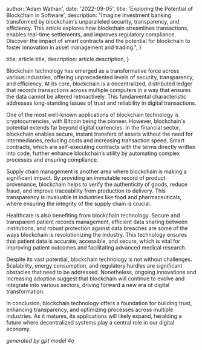 
  author: 'Adam Wathan',
  date: '2022-09-05',
  title: 'Exploring the Potential of Blockchain in Software',
  description:
  "Imagine investment banking transformed by blockchain's unparalleled security, transparency, and efficiency. This article explores how blockchain streamlines transactions, enables real-time settlements, and improves regulatory compliance. Discover the impact of smart contracts and the potential for blockchain to foster innovation in asset management and trading.",
}

  title: article.title,
  description: article.description,
}



Blockchain technology has emerged as a transformative force across various industries, offering unprecedented levels of security, transparency, and efficiency. At its core, blockchain is a decentralized, distributed ledger that records transactions across multiple computers in a way that ensures the data cannot be altered retroactively. This fundamental characteristic addresses long-standing issues of trust and reliability in digital transactions.

One of the most well-known applications of blockchain technology is cryptocurrencies, with Bitcoin being the pioneer. However, blockchain's potential extends far beyond digital currencies. In the financial sector, blockchain enables secure, instant transfers of assets without the need for intermediaries, reducing costs and increasing transaction speed. Smart contracts, which are self-executing contracts with the terms directly written into code, further enhance blockchain’s utility by automating complex processes and ensuring compliance.

Supply chain management is another area where blockchain is making a significant impact. By providing an immutable record of product provenance, blockchain helps to verify the authenticity of goods, reduce fraud, and improve traceability from production to delivery. This transparency is invaluable in industries like food and pharmaceuticals, where ensuring the integrity of the supply chain is crucial.

Healthcare is also benefiting from blockchain technology. Secure and transparent patient records management, efficient data sharing between institutions, and robust protection against data breaches are some of the ways blockchain is revolutionizing the industry. This technology ensures that patient data is accurate, accessible, and secure, which is vital for improving patient outcomes and facilitating advanced medical research.

Despite its vast potential, blockchain technology is not without challenges. Scalability, energy consumption, and regulatory hurdles are significant obstacles that need to be addressed. Nonetheless, ongoing innovations and increasing adoption suggest that blockchain will continue to evolve and integrate into various sectors, driving forward a new era of digital transformation.

In conclusion, blockchain technology offers a foundation for building trust, enhancing transparency, and optimizing processes across multiple industries. As it matures, its applications will likely expand, heralding a future where decentralized systems play a central role in our digital economy.

<cite>generated by gpt model 4o</cite>
